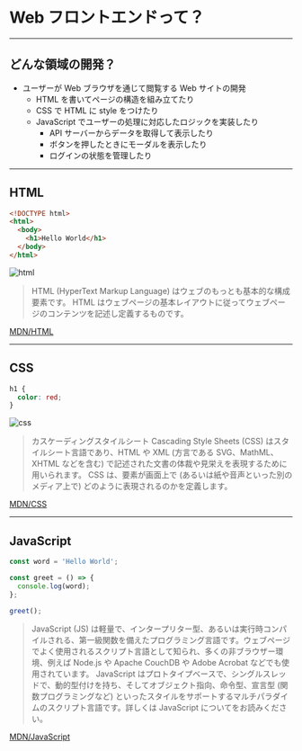 # Web フロントエンドって？

---

## どんな領域の開発？

- ユーザーが Web ブラウザを通じて閲覧する Web サイトの開発
  - HTML を書いてページの構造を組み立てたり
  - CSS で HTML に style をつけたり
  - JavaScript でユーザーの処理に対応したロジックを実装したり
    - API サーバーからデータを取得して表示したり
    - ボタンを押したときにモーダルを表示したり
    - ログインの状態を管理したり

---

## HTML

<!-- block-start: grid -->
<!-- block-start: column -->

```html
<!DOCTYPE html>
<html>
  <body>
    <h1>Hello World</h1>
  </body>
</html>
```

![html](../images/html.png)

<!-- block-end -->
<!-- block-start: column, left -->

> HTML (HyperText Markup Language) はウェブのもっとも基本的な構成要素です。 HTML はウェブページの基本レイアウトに従ってウェブページのコンテンツを記述し定義するものです。

[MDN/HTML](https://developer.mozilla.org/ja/docs/Web/HTML)

<!-- block-end -->
<!-- block-end -->

---

## CSS

<!-- block-start: grid -->
<!-- block-start: column -->

```CSS
h1 {
  color: red;
}
```

![css](../images/css.png)

<!-- block-end -->
<!-- block-start: column, left -->

> カスケーディングスタイルシート Cascading Style Sheets (CSS) はスタイルシート言語であり、HTML や XML (方言である SVG、MathML、XHTML などを含む) で記述された文書の体裁や見栄えを表現するために用いられます。 CSS は、要素が画面上で (あるいは紙や音声といった別のメディア上で) どのように表現されるのかを定義します。

[MDN/CSS](https://developer.mozilla.org/ja/docs/Web/CSS)

<!-- block-end -->
<!-- block-end -->

---

## JavaScript

<!-- block-start: grid -->
<!-- block-start: column -->

```javascript
const word = 'Hello World';

const greet = () => {
  console.log(word);
};

greet();
```

<!-- block-end -->
<!-- block-start: column, left -->

> JavaScript (JS) は軽量で、インタープリター型、あるいは実行時コンパイルされる、第一級関数を備えたプログラミング言語です。ウェブページでよく使用されるスクリプト言語として知られ、多くの非ブラウザー環境、例えば Node.js や Apache CouchDB や Adobe Acrobat などでも使用されています。 JavaScript はプロトタイプベースで、シングルスレッドで、動的型付けを持ち、そしてオブジェクト指向、命令型、宣言型 (関数プログラミングなど) といったスタイルをサポートするマルチパラダイムのスクリプト言語です。詳しくは JavaScript についてをお読みください。

[MDN/JavaScript](https://developer.mozilla.org/ja/docs/Web/JavaScript)

<!-- block-end -->
<!-- block-end -->
